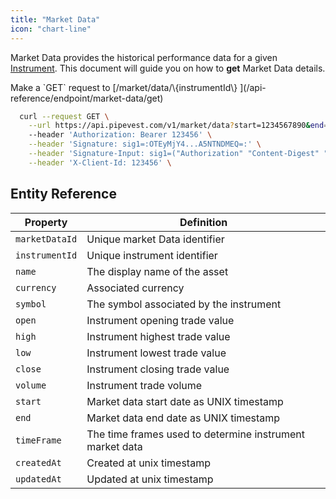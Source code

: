 ```yaml
---
title: "Market Data"
icon: "chart-line"
---
```


Market Data provides the historical performance data for a given [Instrument](/guides/instruments).
This document will guide you on how to **get** Market Data details.

<Tip>
  Make a `GET` request to [/market/data/\{instrumentId\}
  ](/api-reference/endpoint/market-data/get)
</Tip>

```bash
  curl --request GET \
    --url https://api.pipevest.com/v1/market/data?start=1234567890&end=1234567890&timeFrame=1d\
    --header 'Authorization: Bearer 123456' \
    --header 'Signature: sig1=:OTEyMjY4...A5NTNDMEQ=:' \
    --header 'Signature-Input: sig1=("Authorization" "Content-Digest" "Content-Length" "Content-Type" "X-Client-Id" "X-Idempotency-Key" "@method" "@target-uri" "@path" "@query");keyid="staging-pipevest-ed25519";created=1732893484;expires=1732893584' \
    --header 'X-Client-Id: 123456' \
```

## Entity Reference

| Property       | Definition                                               |
| -------------- | -------------------------------------------------------- |
| `marketDataId` | Unique market Data identifier                            |
| `instrumentId` | Unique instrument identifier                             |
| `name`         | The display name of the asset                            |
| `currency`     | Associated currency                                      |
| `symbol`       | The symbol associated by the instrument                  |
| `open`         | Instrument opening trade value                           |
| `high`         | Instrument highest trade value                           |
| `low`          | Instrument lowest trade value                            |
| `close`        | Instrument closing trade value                           |
| `volume`       | Instrument trade volume                                  |
| `start`        | Market data start date as UNIX timestamp                 |
| `end`          | Market data end date as UNIX timestamp                   |
| `timeFrame`    | The time frames used to determine instrument market data |
| `createdAt`    | Created at unix timestamp                                |
| `updatedAt`    | Updated at unix timestamp                                |
